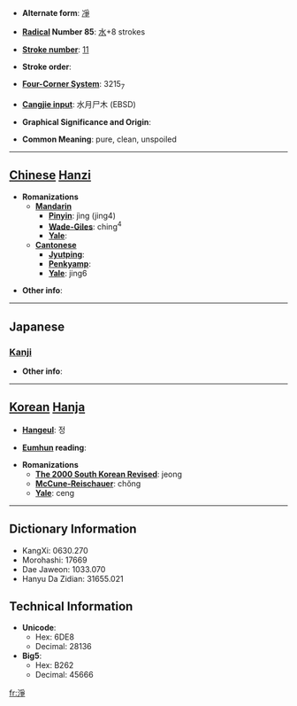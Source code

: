 * '''Alternate form''': [[凈]]

* '''[[Wiktionary:Chinese radical index| Radical]] Number 85''': [[Wiktionary:Chinese radical index 水|水]]+8 strokes

* '''[[Wiktionary:Chinese total strokes index|Stroke number]]''': [[Wiktionary:Chinese total strokes index 11|11]]

* '''Stroke order''': 

* '''[[Wiktionary:Chinese four corner index|Four-Corner System]]''': 3215<sub>7</sub>

* '''[[Wiktionary:Chinese Cangjie index|Cangjie input]]''': 水月尸木 (EBSD)

* '''Graphical Significance and Origin''': 

* '''Common Meaning''': pure, clean, unspoiled

----

== [[Chinese]] [[Hanzi]] ==

* '''Romanizations'''
** '''[[Mandarin]]'''
*** '''[[Pinyin]]''': jìng (jing4)
*** '''[[Wade-Giles]]''': ching<sup>4</sup>
*** '''[[Yale]]''': 
** '''[[Cantonese]]'''
*** '''[[Jyutping]]''':
*** '''[[Penkyamp]]''': 
*** '''[[Yale]]''': jing6

* '''Other info''': 

----

==Japanese==
===[[Kanji]]===
{{kanji|on readings=[[じょう]] (jō), [[せい]] (sei)
|kun readings=[[きょい]] (kyoi)
}}

* '''Other info''':  

----

== [[Korean]] [[Hanja]] ==

* '''[[Hangeul]]''': 정

* '''[[Eumhun]] reading''': 

* '''Romanizations'''
** '''[[The 2000 South Korean Revised Romanization|The 2000 South Korean Revised]]''': jeong
** '''[[McCune-Reischauer]]''': chŏng
** '''[[Yale]]''': ceng

----

== Dictionary Information ==

* KangXi: 0630.270
* Morohashi: 17669
* Dae Jaweon: 1033.070
* Hanyu Da Zidian: 31655.021

== Technical Information ==

* '''Unicode''':
** Hex: 6DE8
** Decimal: 28136
* '''Big5''':
** Hex: B262
** Decimal: 45666

[[fr:淨]]